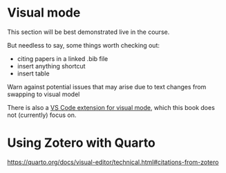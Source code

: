 # Visual mode

This section will be best demonstrated live in the course.

But needless to say, some things worth checking out:

- citing papers in a linked .bib file
- insert anything shortcut
- insert table

Warn against potential issues that may arise due to text changes from swapping to visual model

There is also a [VS Code extension for visual mode](https://quarto.org/docs/visual-editor/vscode/), which this book does not (currently) focus on.

# Using Zotero with Quarto

<https://quarto.org/docs/visual-editor/technical.html#citations-from-zotero>

